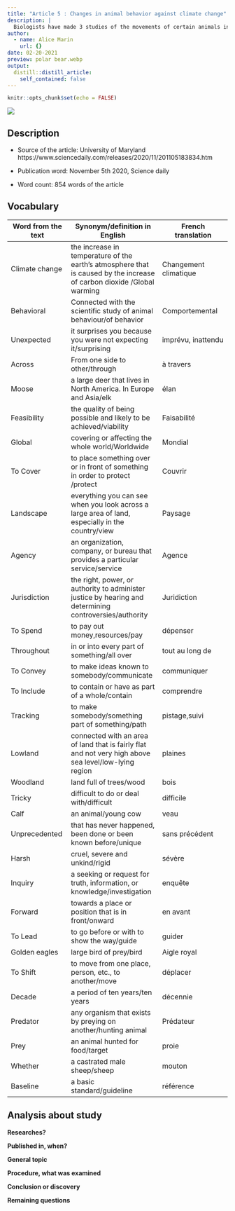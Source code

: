 ```yaml
---
title: "Article 5 : Changes in animal behavior against climate change"
description: |
  Biologists have made 3 studies of the movements of certain animals in different places in the world in relation to climate change
author:
  - name: Alice Marin
    url: {}
date: 02-20-2021
preview: polar bear.webp
output:
  distill::distill_article:
    self_contained: false
---
```


```r
knitr::opts_chunk$set(echo = FALSE)
```


![](polar bear.webp)

## Description

* Source of the article: University of Maryland https://www.sciencedaily.com/releases/2020/11/201105183834.htm

* Publication word: November 5th 2020, Science daily

* Word count: 854 words of the article

## Vocabulary

**Word from the text** | **Synonym/definition in English** | **French translation**
-----------------------|-----------------------------------|---------------------------
Climate change         | the increase in temperature of the earth’s atmosphere that is caused by the increase of carbon dioxide /Global warming |Changement climatique
Behavioral             | Connected with the scientific study of animal behaviour/of behavior |Comportemental
Unexpected             | it surprises you because you were not expecting it/surprising | imprévu, inattendu
Across                 | From one side to other/through |à travers
Moose                  | a large deer that lives in North America. In Europe and Asia/elk |élan
Feasibility            | the quality of being possible and likely to be achieved/viability |Faisabilité
Global                 | covering or affecting the whole world/Worldwide |Mondial
To Cover               | to place something over or in front of something in order to protect /protect | Couvrir
Landscape              | everything you can see when you look across a large area of land, especially in the country/view |Paysage
Agency                 | an organization, company, or bureau that provides a particular service/service |Agence
Jurisdiction           | the right, power, or authority to administer justice by hearing and determining controversies/authority |Juridiction
To Spend               | to pay out money,resources/pay |dépenser
Throughout             | in or into every part of something/all over |tout au long de
To Convey              | to make ideas known to somebody/communicate |communiquer
To Include             | to contain or have as part of a whole/contain |comprendre 
Tracking               | to make somebody/something part of something/path |pistage,suivi
Lowland                | connected with an area of land that is fairly flat and not very high above sea level/low-lying region | plaines
Woodland               | land full of trees/wood | bois
Tricky                 | difficult to do or deal with/difficult | difficile
Calf                   | an animal/young cow | veau
Unprecedented          | that has never happened, been done or been known before/unique |sans précédent 
Harsh                  | cruel, severe and unkind/rigid |sévère
Inquiry                | a seeking or request for truth, information, or knowledge/investigation |enquête
Forward                | towards a place or position that is in front/onward | en avant
To Lead                |to go before or with to show the way/guide | guider
Golden eagles          | large bird of prey/bird | Aigle royal
To Shift               | to move from one place, person, etc., to another/move | déplacer
Decade                 | a period of ten years/ten years | décennie
Predator               | any organism that exists by preying on another/hunting animal | Prédateur
Prey                   | an animal hunted for food/target | proie
Whether                | a castrated male sheep/sheep | mouton
Baseline               | a basic standard/guideline | référence


## Analysis about study

**Researches?**

  

**Published in, when?**

  

**General topic**

  

**Procedure, what was examined**

 

**Conclusion or discovery**

  

**Remaining questions**

  
